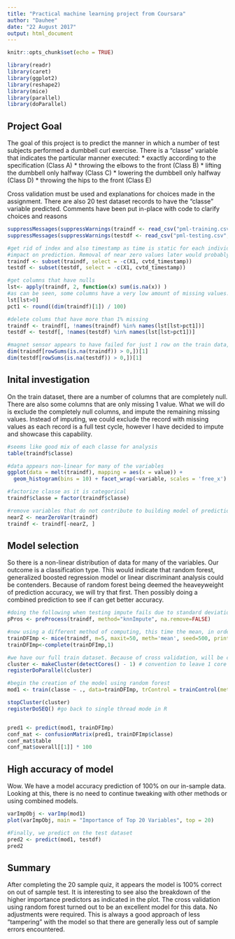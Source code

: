 ```yaml
---
title: "Practical machine learning project from Coursara"
author: "Dauhee"
date: "22 August 2017"
output: html_document
---
```


```r
knitr::opts_chunk$set(echo = TRUE)

library(readr)
library(caret)
library(ggplot2)
library(reshape2)
library(mice)
library(parallel)
library(doParallel)

```

## Project Goal

The goal of this project is to predict the manner in which a number of test subjects performed a dumbbell curl exercise. There is a "classe" variable that indicates the particular manner executed:
* exactly according to the specification (Class A)
* throwing the elbows to the front (Class B)
* lifting the dumbbell only halfway (Class C)
* lowering the dumbbell only halfway (Class D)
* throwing the hips to the front (Class E)

Cross validation must be used and explanations for choices made in the assignment. There are also 20 test dataset records to have the "classe" variable predicted. Comments have been put in-place with code to clarify choices and reasons


```r
suppressMessages(suppressWarnings(traindf <- read_csv("pml-training.csv", na=c("#DIV/0!", "NA", ""))))
suppressMessages(suppressWarnings(testdf <- read_csv("pml-testing.csv", na=c("#DIV/0!", "NA", ""))))

#get rid of index and also timestamp as time is static for each individual. Are presuming time of day has no 
#impact on prediction. Removal of near zero values later would probably get rid of static timestamp also
traindf <- subset(traindf, select = -c(X1, cvtd_timestamp))
testdf <- subset(testdf, select = -c(X1, cvtd_timestamp))
```

```r
#get columns that have nulls
lst<- apply(traindf, 2, function(x) sum(is.na(x)) )
#as can be seen, some columns have a very low amount of missing values. Include these in the model but impute 
lst[lst>0]
pct1 <- round((dim(traindf)[1]) / 100)

#delete colums that have more than 1% missing
traindf <- traindf[, !names(traindf) %in% names(lst[lst>pct1])]
testdf <- testdf[, !names(testdf) %in% names(lst[lst>pct1])]

#magnet sensor appears to have failed for just 1 row on the train data, none on test
dim(traindf[rowSums(is.na(traindf)) > 0,])[1]
dim(testdf[rowSums(is.na(testdf)) > 0,])[1]

```

## Inital investigation

On the train dataset, there are a number of columns that are completely null. There are also some columns that are only missing 1 value. What we will do is exclude the completely null columns, and impute the remaining missing values. Instead of imputing, we could exclude the record with missing values as each record is a full test cycle, however I have decided to impute and showcase this capability.

```r

#seems like good mix of each classe for analysis
table(traindf$classe)

#data appears non-linear for many of the variables
ggplot(data = melt(traindf), mapping = aes(x = value)) + 
  geom_histogram(bins = 10) + facet_wrap(~variable, scales = 'free_x')

#factorize classe as it is categorical
traindf$classe = factor(traindf$classe)

#remove variables that do not contribute to building model of prediction - i.e. static values
nearZ <- nearZeroVar(traindf)
traindf <- traindf[-nearZ, ]


```


## Model selection

So there is a non-linear distribution of data for many of the variables. Our outcome is a classification type. This would indicate that random forest, generalized boosted regression model or linear discriminant analysis could be contenders. Because of random forest being deemed the heaveyweight of prediction accuracy, we will try that first. Then possibly doing a combined prediction to see if can get better accuracy.

```r

#doing the following when testing impute fails due to standard deviation calculation not possible
pPros <- preProcess(traindf, method="knnImpute", na.remove=FALSE)

#now using a different method of computing, this time the mean, in order to salvage the 1 record
trainDFImp <- mice(traindf, m=5, maxit=50, meth='mean', seed=500, printFlag = FALSE)
trainDFImp<-complete(trainDFImp,1)

#we have our full train dataset. Because of cross validation, will be computationally intensive so need to multi-thread
cluster <- makeCluster(detectCores() - 1) # convention to leave 1 core for OS
registerDoParallel(cluster)

#begin the creation of the model using random forest
mod1 <- train(classe ~ ., data=trainDFImp, trControl = trainControl(method="cv", number = 5, allowParallel = TRUE), method="rf")

stopCluster(cluster)
registerDoSEQ() #go back to single thread mode in R


pred1 <- predict(mod1, trainDFImp)
conf_mat <- confusionMatrix(pred1, trainDFImp$classe)
conf_mat$table
conf_mat$overall[[1]] * 100

```

## High accuracy of model

Wow. We have a model accuracy prediction of 100% on our in-sample data. Looking at this, there is no need to continue tweaking with other methods or using combined models.

```r

varImpObj <- varImp(mod1)
plot(varImpObj, main = "Importance of Top 20 Variables", top = 20)

#Finally, we predict on the test dataset
pred2 <- predict(mod1, testdf)
pred2
```

## Summary

After completing the 20 sample quiz, it appears the model is 100% correct on out of sample test. It is interesting to see also the breakdown of the higher importance predictors as indicated in the plot. The cross validation using random forest turned out to be an excellent model for this data. No adjustments were required. This is always a good approach of less "tampering" with the model so that there are generally less out of sample errors encountered.
